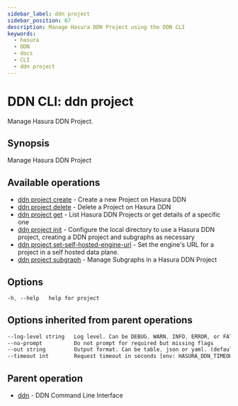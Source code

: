 ```yaml
---
sidebar_label: ddn project
sidebar_position: 67
description: Manage Hasura DDN Project using the DDN CLI
keywords:
  - hasura
  - DDN
  - docs
  - CLI
  - ddn project
---
```


# DDN CLI: ddn project

Manage Hasura DDN Project.

## Synopsis

Manage Hasura DDN Project

## Available operations

- [ddn project create](/cli/commands/ddn_project_create) - Create a new Project on Hasura DDN
- [ddn project delete](/cli/commands/ddn_project_delete) - Delete a Project on Hasura DDN
- [ddn project get](/cli/commands/ddn_project_get) - List Hasura DDN Projects or get details of a specific one
- [ddn project init](/cli/commands/ddn_project_init) - Configure the local directory to use a Hasura DDN project, creating a DDN project and subgraphs as necessary
- [ddn project set-self-hosted-engine-url](/cli/commands/ddn_project_set-self-hosted-engine-url) - Set the engine's URL for a project in a self hosted data plane.
- [ddn project subgraph](/cli/commands/ddn_project_subgraph) - Manage Subgraphs in a Hasura DDN Project

## Options

```sass
-h, --help   help for project
```

## Options inherited from parent operations

```sass
--log-level string   Log level. Can be DEBUG, WARN, INFO, ERROR, or FATAL. (default "INFO")
--no-prompt          Do not prompt for required but missing flags
--out string         Output format. Can be table, json or yaml. (default "table")
--timeout int        Request timeout in seconds [env: HASURA_DDN_TIMEOUT] (default 100)
```

## Parent operation

- [ddn](/cli/commands/ddn) - DDN Command Line Interface
